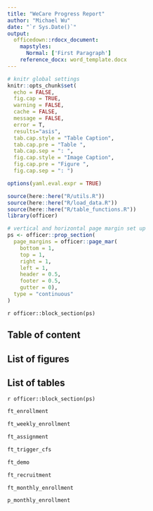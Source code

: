 ```yaml
---
title: "WeCare Progress Report"
author: "Michael Wu"
date: "`r Sys.Date()`"
output: 
  officedown::rdocx_document:
    mapstyles:
      Normal: ['First Paragraph']
    reference_docx: word_template.docx
---
```


```r
# knitr global settings
knitr::opts_chunk$set(
  echo = FALSE, 
  fig.cap = TRUE,
  warning = FALSE, 
  cache = FALSE,
  message = FALSE,
  error = T,
  results="asis",
  tab.cap.style = "Table Caption",
  tab.cap.pre = "Table ",
  tab.cap.sep = ": ",
  fig.cap.style = "Image Caption",
  fig.cap.pre = "Figure ",
  fig.cap.sep = ": ")

options(yaml.eval.expr = TRUE)

source(here::here("R/utils.R"))
source(here::here("R/load_data.R"))
source(here::here("R/table_functions.R"))
library(officer)
```

```r
# vertical and horizontal page margin set up
ps <- officer::prop_section(
  page_margins = officer::page_mar(
    bottom = 1,
    top = 1,
    right = 1,
    left = 1,
    header = 0.5,
    footer = 0.5,
    gutter = 0),
  type = "continuous"
)
```

`r officer::block_section(ps)`
\newpage

## Table of content

<!---BLOCK_TOC--->

## List of figures

<!---BLOCK_TOC{seq_id: 'fig'}--->

## List of tables

<!---BLOCK_TOC{seq_id: 'tab'}--->

`r officer::block_section(ps)`
\newpage

<!---BLOCK_LANDSCAPE_START--->

```r
ft_enrollment
```

\newpage

```r
ft_weekly_enrollment
```

\newpage

```r
ft_assignment
```

\newpage

<!---BLOCK_LANDSCAPE_STOP--->

```r
ft_trigger_cfs
```

\newpage

<!---BLOCK_LANDSCAPE_START--->

```r
ft_demo
```

\newpage

```r
ft_recruitment
```

\newpage

<!---BLOCK_LANDSCAPE_STOP--->

```r
ft_monthly_enrollment
```

\newpage

<!---BLOCK_LANDSCAPE_START--->

```r
p_monthly_enrollment
```

<!---BLOCK_LANDSCAPE_STOP--->
